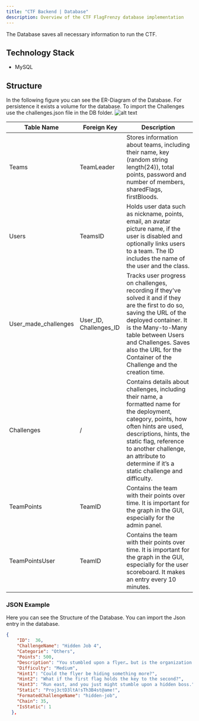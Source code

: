 ```yaml
---
title: "CTF Backend | Database"
description: Overview of the CTF FlagFrenzy database implementation
---
```


The Database saves all necessary information to run the CTF. 

## Technology Stack

- MySQL

## Structure
In the following figure you can see the ER-Diagram of the Database. For persistence it exists a volume for the database. To import the Challenges use the challenges.json file in the DB folder.
![alt text](../../../../assets/backend/ER-Diagram.png)

| Table Name | Foreign Key | Description |
|------------|------------|-------------|
| Teams | TeamLeader | Stores information about teams, including their name, key (random string length(24)), total points, password and number of members, sharedFlags, firstBloods. |
| Users | TeamsID | Holds user data such as nickname, points, email, an avatar picture name, if the user is disabled and optionally links users to a team. The ID includes the name of the user and the class. |
| User_made_challenges | User_ID, Challenges_ID | Tracks user progress on challenges, recording if they've solved it and if they are the first to do so, saving the URL of the deployed container. It is the Many-to-Many table between Users and Challenges. Saves also the URL for the Container of the Challenge and the creation time. |
| Challenges | / | Contains details about challenges, including their name, a formatted name for the deployment, category, points, how often hints are used, descriptions, hints, the static flag, reference to another challenge, an attribute to determine if it’s a static challenge and difficulty. |
| TeamPoints | TeamID | Contains the team with their points over time. It is important for the graph in the GUI, especially for the admin panel. |
| TeamPointsUser | TeamID | Contains the team with their points over time. It is important for the graph in the GUI, especially for the user scoreboard. It makes an entry every 10 minutes. |

### JSON Example
Here you can see the Structure of the Database. You can import the Json entry in the database.
```json
{
    "ID":  36,
    "ChallengeName": "Hidden Job 4",
    "Categorie": "Others",
    "Points": 500,
    "Description": "You stumbled upon a flyer… but is the organization behind it hiding something?",
    "Difficulty": "Medium",
    "Hint1": "Could the flyer be hiding something more?",
    "Hint2": "What if the first flag holds the key to the second?",
    "Hint3": "Run east, and you just might stumble upon a hidden boss.",
    "Static": "Proj3ctD3ltA!sTh3B4st@ame!",
    "FormatedChallengeName": "hidden-job",
    "Chain": 35, 
    "IsStatic": 1
  },

